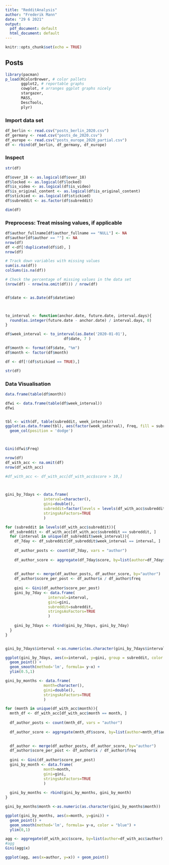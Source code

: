 ```yaml
---
title: "RedditAnalysis"
author: "Frederik Mann"
date: "29 6 2021"
output:
  pdf_document: default
  html_document: default
---
```


```r
knitr::opts_chunk$set(echo = TRUE)
```

## Posts

```r
library(pacman)
p_load(RColorBrewer, # color pallets
       ggplot2, # reportable graphs
       cowplot, # arranges ggplot graphs nicely
       stargazer,
       MASS,
       DescTools,
       plyr) 
```

### Import data set
```r
df_berlin <- read.csv("posts_berlin_2020.csv")
df_germany <- read.csv("posts_de_2020.csv")
df_europe <- read.csv("posts_europe_2020_partial.csv")
df <- rbind(df_berlin, df_germany, df_europe)
```

### Inspect
```r
str(df)

df$over_18 <- as.logical(df$over_18)
df$locked <- as.logical(df$locked)
df$is_video <- as.logical(df$is_video)
df$is_original_content <- as.logical(df$is_original_content)
df$stickied <- as.logical(df$stickied)
df$subreddit <- as.factor(df$subreddit)

dim(df)
```

### Preprocess: Treat missing values, if applicable
```r
df$author_fullname[df$author_fullname == "NULL"] <- NA
df$author[df$author == ""] <- NA
nrow(df)
df <-df[!duplicated(df$id), ]
nrow(df)

# Track down variables with missing values
sum(is.na(df))
colSums(is.na(df))

# Check the percentage of missing values in the data set
(nrow(df) - nrow(na.omit(df))) / nrow(df)


df$date <- as.Date(df$datetime)



to_interval <- function(anchor.date, future.date, interval.days){
  round(as.integer(future.date - anchor.date) / interval.days, 0)
}

df$week_interval <- to_interval(as.Date('2020-01-01'), 
                          df$date, 7 )

df$month <- format(df$date, "%m")
df$month <- factor(df$month)

df <- df[!(df$stickied == TRUE),]

str(df)

```
### Data Visualisation
```r
data.frame(table(df$month))

dfwi <- data.frame(table(df$week_interval))
dfwi


tbl <- with(df, table(subreddit, week_interval))
ggplot(as.data.frame(tbl), aes(factor(week_interval), Freq, fill = subreddit)) +     
  geom_col(position = 'dodge')



Gini(dfwi$Freq)

nrow(df)
df_with_acc <- na.omit(df)
nrow(df_with_acc)

#df_with_acc <- df_with_acc[df_with_acc$score > 10,]

 

gini_by_7days <- data.frame(
                 interval=character(),
                 gini=double(),
                 subreddit=factor(levels = levels(df_with_acc$subreddit)),
                 stringsAsFactors=TRUE
                 )

for (subreddit in levels(df_with_acc$subreddit)){
  df_subreddit <- df_with_acc[df_with_acc$subreddit == subreddit, ]
  for (interval in unique(df_subreddit$week_interval)){
    df_7day <- df_subreddit[df_subreddit$week_interval == interval, ]
    
    df_author_posts <- count(df_7day, vars = "author")
    
    df_author_score <- aggregate(df_7day$score, by=list(author=df_7day$author), FUN=sum)
  
    
    df_author <- merge(df_author_posts, df_author_score, by="author")
    df_author$score_per_post <- df_author$x / df_author$freq
    
    gini <- Gini(df_author$score_per_post)
    gini_by_7day <- data.frame(
                   interval=interval,
                   gini=gini,
                   subreddit=subreddit,
                   stringsAsFactors=TRUE
                   )
    
    gini_by_7days <- rbind(gini_by_7days, gini_by_7day)
  }
}


gini_by_7days$interval <-as.numeric(as.character(gini_by_7days$interval))

ggplot(gini_by_7days, aes(x=interval, y=gini, group = subreddit, color = subreddit)) +
  geom_point() +
  geom_smooth(method='lm', formula= y~x) +
  ylim(0.5,1)

gini_by_months <- data.frame(
                 month=character(),
                 gini=double(), 
                 stringsAsFactors=TRUE
                 )

for (month in unique(df_with_acc$month)){
  mnth_df <- df_with_acc[df_with_acc$month == month, ]
  
  df_author_posts <- count(mnth_df, vars = "author")
  
  df_author_score <- aggregate(mnth_df$score, by=list(author=mnth_df$author), FUN=sum)

  
  df_author <- merge(df_author_posts, df_author_score, by="author")
  df_author$score_per_post <- df_author$x / df_author$freq
  
  gini <- Gini(df_author$score_per_post)
  gini_by_month <- data.frame(
                 month=month,
                 gini=gini, 
                 stringsAsFactors=TRUE
                 )
  
  gini_by_months <- rbind(gini_by_months, gini_by_month)
}

gini_by_months$month <-as.numeric(as.character(gini_by_months$month))

ggplot(gini_by_months, aes(x=month, y=gini)) +
  geom_point() +
  geom_smooth(method='lm', formula= y~x, color = "blue") +
  ylim(0,1)

agg <- aggregate(df_with_acc$score, by=list(author=df_with_acc$author), FUN=sum)
#agg
Gini(agg$x)

ggplot(agg, aes(x=author, y=x)) + geom_point()

```

